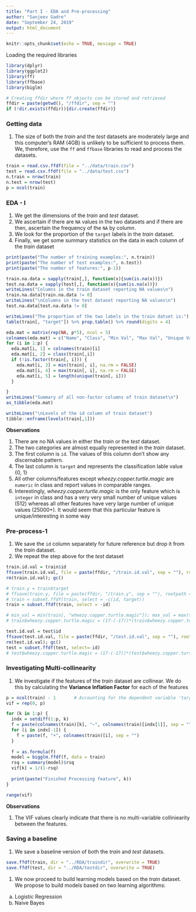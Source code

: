 ```yaml
---
title: "Part I - EDA and Pre-processing"
author: "Sanjeev Gadre"
date: "September 24, 2019"
output: html_document
---
```


```r
knitr::opts_chunk$set(echo = TRUE, message = TRUE)
```

Loading the required libraries

```r
library(dplyr)
library(ggplot2)
library(ff)
library(ffbase)
library(biglm)

# Creating ffdir where ff objects can be stored and retrieved
ffdir = paste(getwd(), "/ffdir", sep = "")
if (!dir.exists(ffdir)){dir.create(ffdir)}

```


<!-- Loading utility functions -->

<!-- ```{r utilitity-functions} -->
<!-- save.ffdf(train, dir = "../RDA/traindir", overwrite = TRUE) -->
<!-- save.ffdf(test, dir = "../RDA/testdir", overwrite = TRUE) -->

<!-- train = load.ffdf(dir = "../RDA/traindir") -->
<!--     train = train[["train"]] -->
<!--     open.ffdf(train) -->
<!-- test = load.ffdf(dir = "../RDA/testdir") -->
<!--     test = test[["test"]] -->
<!--     open.ffdf(test) -->
<!-- ``` -->

### Getting data

1.  The size of both the *train* and the *test* datasets are moderately large and this computer's RAM (4GB) is unlikely to be sufficient to process them. We, therefore, use the `ff` and `ffbase` libraries to read and process the datasets.

```r
train = read.csv.ffdf(file = "../data/train.csv")
test = read.csv.ffdf(file = "../data/test.csv")
n.train = nrow(train)
n.test = nrow(test)
p = ncol(train)

```

### EDA - I

1.  We get the dimensions of the *train* and *test* dataset.
2.  We ascertain if there are `NA` values in the two datasets and if there are then, ascertain the frequency of the `NA` by column.
3.  We look for the proportion of the `target` labels in the *train* dataset.
4.  Finally, we get some summary statistics on the data in each column of the *train* dataset

```r
print(paste("The number of training examples:", n.train))
print(paste("The number of test examples:", n.test))
print(paste("The number of features:", p-1))

train.na.data = sapply(train[,], function(x){sum(is.na(x))})
test.na.data = sapply(test[,], function(x){sum(is.na(x))})
writeLines("Columns in the train dataset reporting NA values\n")
train.na.data[train.na.data != 0]
writeLines("\nColumns in the test dataset reporting NA values\n")
test.na.data[test.na.data != 0]

writeLines("The proportion of the two labels in the train datset is:")
table(train[, "target"]) %>% prop.table() %>% round(digits = 4)

eda.mat = matrix(rep(NA, p*5), ncol = 5)
colnames(eda.mat) = c("Name", "Class", "Min Val", "Max Val", "Unique Val")
for (i in 1:p) {
  eda.mat[i, 1] = colnames(train)[i]
  eda.mat[i, 2] = class(train[,i])
  if (!is.factor(train[, i])) {
    eda.mat[i, 3] = min(train[, i], na.rm = FALSE)
    eda.mat[i, 4] = max(train[, i], na.rm = FALSE)
    eda.mat[i, 5] = length(unique(train[, i]))
  }

}
writeLines("Summary of all non-factor columns of train dataset\n")
as_tibble(eda.mat)

writeLines("\nLevels of the id column of train dataset")
tibble::enframe(levels(train[,1]))
```

**Observations**

1.  There are no NA values in either the *train* or the *test* dataset.
2.  The two categories are almost equally represented in the *train* dataset.
3.  The first column is `id`. The values of this column don't show any discernable pattern.
4.  The last column is `target` and represents the classification lable value {0, 1}
5.  All other columns/features except *wheezy.copper.turtle.magic* are `numeric` in class and report values in comparable ranges.
6.  Interestingly, *wheezy.copper.turtle.magic* is the only feature which is `integer` in class and has a very very small number of unique values (512) whereas all other features have very large number of unique values (25000+). It would seem that this particular feature is unique/interesting in some way

### Pre-process-1

1.  We save the `id` column separately for future reference but drop it from the *train* dataset.
2.  We repeat the step above for the *test* dataset

```r
train.id.val = train$id
ffsave(train.id.val, file = paste(ffdir, "/train.id.val", sep = ""), rootpath = getOption("fftempdir"))
rm(train.id.val); gc()

# train.y = train$target
# ffsave(train.y, file = paste(ffdir, "/train.y", sep = ""), rootpath = getOption("fftempdir"))
# train = subset.ffdf(train, select = -c(id, target))
train = subset.ffdf(train, select = -id)

# min_val = min(train[, "wheezy.copper.turtle.magic"]); max_val = max(train[, "wheezy.copper.turtle.magic"])
# train$wheezy.copper.turtle.magic = (17-(-17))*(train$wheezy.copper.turtle.magic - min_val)/(max_val - min_val) + (-17)

test.id.val = test$id
ffsave(test.id.val, file = paste(ffdir, "/test.id.val", sep = ""), rootpath = getOption("fftempdir"))
rm(test.id.val); gc()
test = subset.ffdf(test, select=-id)
# test$wheezy.copper.turtle.magic = (17-(-17))*(test$wheezy.copper.turtle.magic - min_val)/(max_val - min_val) + (-17)


```

### Investigating Multi-collinearity

1.  We investigate if the features of the *train* dataset are collinear. We do this by calculating the **Variance Inflation Factor** for each of the features

```r
p = ncol(train) - 1       # Accounting for the dependent variable 'target'
vif = rep(0, p)

for (k in 1:p) {
  indx = setdiff(1:p, k)
  f = paste(colnames(train)[k], "~", colnames(train)[indx[1]], sep = "")
  for (i in indx[-1]) {
    f = paste(f, "+", colnames(train)[i], sep = "")
  }
  
  f = as.formula(f)
  model = bigglm.ffdf(f, data = train)
  rsq = summary(model)$rsq
  vif[k] = 1/(1-rsq)
  
  print(paste("Finished Processing feature", k))
}

range(vif)
```

**Observations**

1.  The VIF values clearly indicate that there is no multi-variable colliniearity between the features.

### Saving a baseline

1.  We save a baseline version of both the *train* and *test* datasets.

```r
save.ffdf(train, dir = "../RDA/traindir", overwrite = TRUE)
save.ffdf(test, dir = "../RDA/testdir", overwrite = TRUE)

```

1.  We now proceed to build learning models based on the *train* dataset. We propose to build models based on two learning algorithms:
  a.  Logistic Regression
  b.  Naive Bayes

